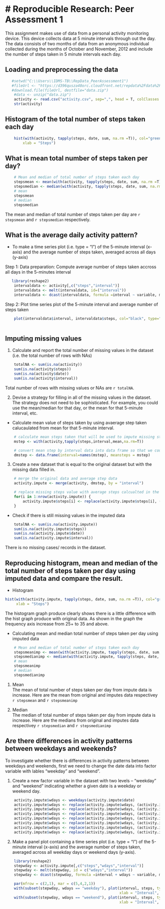 # Reproducible Research: Peer Assessment 1
===========================================

This assignment makes use of data from a personal activity monitoring device. This device collects data at 5 minute intervals through out the day. The data consists of two months of data from an anonymous individual collected during the months of October and November, 2012 and include the number of steps taken in 5 minute intervals each day.

## Loading and preprocessing the data
```r
   #setwd("C:\\Users\\IDMS-TB\\RepData_PeerAssessment1")
   #fileUrl <- "https://d396qusza40orc.cloudfront.net/repdata%2Fdata%2Factivity.zip"
   #download.file(fileUrl, destfile="data.zip")
    #data <- unzip("data.zip")
    activity <- read.csv("activity.csv", sep=",", head = T, colClasses = c("numeric", "Date", "numeric"))
    str(activity)
```

## Histogram of the total number of steps taken each day
```r
    hist(with(activity, tapply(steps, date, sum, na.rm =T)), col="green", main="Total number of steps taken each day",
        xlab = "Steps")
```

## What is mean total number of steps taken per day?
```r
    # Mean and median of total number of steps taken each day
    stepsmean <- mean(with(activity, tapply(steps, date, sum, na.rm =T)))
    stepsmedian <- median(with(activity, tapply(steps, date, sum, na.rm =T)))
    # mean
    stepsmean
    # median
    stepsmedian
```
The mean and median of total number of steps taken per day are `r stepsmean` and `r stepsmedian` respectively.

## What is the average daily activity pattern?
- To make a time series plot (i.e. type = "l") of the 5-minute interval (x-axis) and the average number of steps taken, averaged across all days (y-axis)

Step 1: Data preparation: Compute average number of steps taken accross all days in the 5-minutes interval
```r
   library(reshape2)
    intervaldata <- activity[,c("steps","interval")]
    intervaldata <- melt(intervaldata, id=("interval"))
    intervaldata <- dcast(intervaldata, formula =interval ~ variable, mean,na.rm=TRUE)
```

Step 2: Plot time series plot of the 5-minute interval and average number of steps taken
```r
    plot(intervaldata$interval, intervaldata$steps, col="black", type="l", xlab = "5-minutes interval", ylab = "Average     number of steps taken")
    
```

## Imputing missing values
1. Calculate and report the total number of missing values in the dataset (i.e. the total number of rows with NAs)
```r
    totalNA <- sum(is.na(activity))
    sum(is.na(activity$steps))
    sum(is.na(activity$date))
    sum(is.na(activity$interval))
```
Total number of rows with missing values or NAs are `r totalNA`.

2. Devise a strategy for filling in all of the missing values in the dataset. The strategy does not need to be sophisticated. For example, you could use the mean/median for that day, or the mean for that 5-minute interval, etc.

- Calculate mean value of steps taken by using avaerage step taken calucaulated from mean for that 5-minute interval.

```r
    # calculate mean steps taken that will be used to impute missing steps values
    mstep <- with(activity,tapply(steps,interval,mean,na.rm=T))

    # convert mean step by interval data into data frame so that we could merge it with the original data for the     imputation purpose
    dmstep <- data.frame(interval=names(mstep), meansteps = mstep)
```
3. Create a new dataset that is equal to the original dataset but with the missing data filled in.

```r
    # merge the original data and average step data 
    activity.impute <- merge(activity, dmstep, by = "interval")

    # replace missing steps value with average steps calcualted in the above steps and 
    for(i in 1:nrow(activity.impute)) {
        activity.impute$steps[i] <- replace(activity.impute$steps[i], (is.na(activity.impute$steps[i]) == TRUE), activity.impute$meansteps[i])
    }
```

- Check if there is still missing values in the imputed data
```r
    totalNA <- sum(is.na(activity.impute))
    sum(is.na(activity.impute$steps))
    sum(is.na(activity.impute$date))
    sum(is.na(activity.impute$interval))
```
There is no missing cases/ records in the dataset.

## Reproducing histogram, mean and median of the total number of steps taken per day using imputed data and compare the result.

- Histogram
```r
hist(with(activity.impute, tapply(steps, date, sum, na.rm =T)), col="green", main="Total number of steps taken each day",
     xlab = "Steps")  
```

The histogram graph produce clearly shows there is a little difference with the hist graph produce with original data. As shown in the graph the frequency axis increase from 25+ to 35 and above.

- Calculating mean and median total number of steps taken per day using imputed data

```r
    # Mean and median of total number of steps taken each day
    stepsmeanimp <- mean(with(activity.impute, tapply(steps, date, sum, na.rm =T)))
    stepsmedianimp <- median(with(activity.impute, tapply(steps, date, sum, na.rm =T)))
    # mean
    stepsmeanimp
    # median
    stepsmedianimp

```
1. Mean  
The mean of total number of steps taken per day from impute data is increase. Here are the mean from original and imputes data respectivey `r stepsmean` and `r stepsmeanimp`  

2. Median  
The median of total number of steps taken per day from impute data is increase. Here are the medians from original and imputes data respectivey `r stepsmedian` and `r stepsmedianimp`


## Are there differences in activity patterns between weekdays and weekends?  
To investigate whether there is differences in activity patterns between weekdays and weekends, first we need to change 
the date data into factor variable with lables "weekday" and "weekend".

1. Create a new factor variable in the dataset with two levels – “weekday” and “weekend” indicating whether a given date is a weekday or weekend day.  

```r
    activity.impute$wdays <- weekdays(activity.impute$date)
    activity.impute$wdays <- replace(activity.impute$wdays, (activity.impute$wdays == "Monday"), "weekday")
    activity.impute$wdays <- replace(activity.impute$wdays, (activity.impute$wdays == "Tuesday"), "weekday")
    activity.impute$wdays <- replace(activity.impute$wdays, (activity.impute$wdays == "Wednesday"), "weekday")
    activity.impute$wdays <- replace(activity.impute$wdays, (activity.impute$wdays == "Thursday"), "weekday")
    activity.impute$wdays <- replace(activity.impute$wdays, (activity.impute$wdays == "Friday"), "weekday")
    activity.impute$wdays <- replace(activity.impute$wdays, (activity.impute$wdays == "Saturday"), "weekend")
    activity.impute$wdays <- replace(activity.impute$wdays, (activity.impute$wdays == "Sunday"), "weekend")

```

2. Make a panel plot containing a time series plot (i.e. type = "l") of the 5-minute interval (x-axis) and the average number of steps taken, averaged across all weekday days or weekend days (y-axis).  

```r
    library(reshape2)
    stepwday <- activity.impute[,c("steps","wdays","interval")]
    stepwday <- melt(stepwday, id = c("wdays","interval"))
    stepwday <- dcast(stepwday, formula =interval + wdays ~ variable, mean,na.rm=TRUE)

    par(mfrow = c(2,1), mar = c(5,4,2,1))
    with(subset(stepwday, wdays == "weekday"), plot(interval, steps, type = "l", col = "blue",
                                                    xlab = "Interval", ylab  = "Number of steps", main = "Weekday"))
    with(subset(stepwday, wdays == "weekend"), plot(interval, steps, type = "l", col = "blue",
                                                    xlab = "Interval", ylab  = "Number of steps", main = "Weekend"))
```

